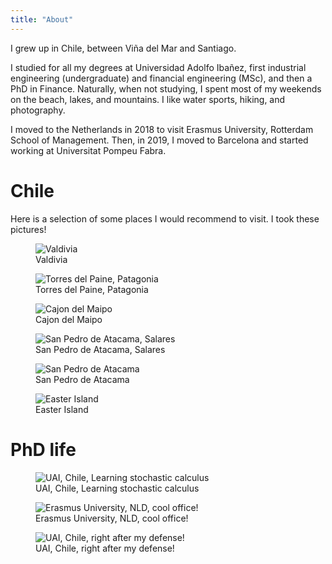 ```yaml
---
title: "About"
---
```


I grew up in Chile, between Viña del Mar and Santiago.

I studied for all my degrees at Universidad Adolfo Ibañez, first industrial engineering (undergraduate) and financial engineering (MSc), and then a PhD in Finance. Naturally, when not studying, I spent most of my weekends on the beach, lakes, and mountains. I like water sports, hiking, and photography.

I moved to the Netherlands in 2018 to visit Erasmus University, Rotterdam School of Management. Then,  in 2019, I moved to Barcelona and started working at Universitat Pompeu Fabra.

# Chile 

Here is a selection of some places I would recommend to visit.
I took these pictures!

![Valdivia](sur.JPEG)

![Torres del Paine, Patagonia](cuernos.JPG)

![Cajon del Maipo](cajon.JPG)

![San Pedro de Atacama, Salares](san_pedro.JPEG)

![San Pedro de Atacama](san_pedro2.JPEG)

![Easter Island](pascua.JPEG)

# PhD life

![UAI, Chile, Learning stochastic calculus](uai_ito.JPEG)

![Erasmus University, NLD, cool office!](rsm.JPEG)

![UAI, Chile, right after my defense!](uai_phd.JPEG)